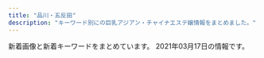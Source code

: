 ```yaml
---
title: "品川・五反田"
description: "キーワード別にの巨乳アジアン・チャイナエステ嬢情報をまとめました。"
---
```


新着画像と新着キーワードをまとめています。
2021年03月17日の情報です。

<DmmAffiliateIns />
<KeywordTable
  shops={
    [
    {
        "keywords": {
            "C": 15
        },
        "station": "JR\u54c1\u5ddd\u99c5\u9ad8\u8f2a\u53e3",
        "url": "http://www.kouroku-este.com/",
        "img_links": [
            "http://www.kouroku-este.com/img/system/service02.jpg",
            "http://www.kouroku-este.com/img/staff/fff/s-fff1.jpg",
            "http://www.kouroku-este.com/img/staff/ccc/ccc2.jpg",
            "http://www.kouroku-este.com/img/staff/aaa/aaa2.jpg",
            "http://www.kouroku-este.com/img/staff/fff/s-fff2.jpg",
            "http://www.kouroku-este.com/img/staff/bbb/bbb1.jpg",
            "http://www.kouroku-este.com/img/staff/ggg/ggg1.jpg",
            "http://www.kouroku-este.com/img/staff/eee/s-eee2.jpg",
            "http://www.kouroku-este.com/img/staff/eee/s-eee1.jpg",
            "http://www.kouroku-este.com/img/staff/ccc/ccc1.jpg",
            "http://www.kouroku-este.com/img/top/listmark1.png",
            "http://www.kouroku-este.com/img/staff/aaa/aaa1.jpg",
            "http://www.kouroku-este.com/img/system/service01.jpg",
            "http://www.kouroku-este.com/img/menu/info_r.jpg"
        ],
        "name": "\u5eb7\u7984"
    },
    {
        "keywords": {},
        "img_links": [],
        "name": "\u30d5\u30ed\u30fc\u30e9",
        "station": "JR\u54c1\u5ddd\u99c5\u9ad8\u8f2a\u53e3",
        "url": "http://f-aroma.info/"
    },
    {
        "name": "\u30e9\u30ad\u30e5\u30a2",
        "img_links": [
            "http://lacure.link/images/r3.jpg",
            "http://lacure.link/images/r2.jpg",
            "http://lacure.link/images/top2.jpg",
            "http://lacure.link/images/kol.jpg",
            "http://lacure.link/images/zi.png",
            "http://lacure.link/images/sayuri.jpg",
            "http://lacure.link/images/news.png",
            "http://lacure.link/images/gb01.png",
            "http://lacure.link/images/g6.jpg",
            "http://lacure.link/images/asali.jpg",
            "http://lacure.link/images/yuki.jpg",
            "http://lacure.link/images/g5.jpg",
            "http://lacure.link/images/g1.jpg",
            "http://lacure.link/images/face.png",
            "http://lacure.link/images/kiki.jpg",
            "http://lacure.link/images/s_staff.png",
            "http://lacure.link/images/r5.jpg",
            "http://lacure.link/images/g3.jpg",
            "http://lacure.link/images/r1.jpg",
            "http://lacure.link/images/left3.png",
            "http://lacure.link/images/r6.jpg",
            "http://lacure.link/images/s1.jpg",
            "http://lacure.link/images/g2.jpg",
            "http://lacure.link/images/g0.jpg",
            "http://lacure.link/images/r4.jpg"
        ],
        "station": "\u6238\u8d8a\u9280\u5ea7\u99c5",
        "keywords": {},
        "url": "http://lacure.link/"
    },
    {
        "station": "JR\u4e94\u53cd\u7530\u99c5\u897f\u53e3",
        "keywords": {},
        "img_links": [
            "https://tsukiwa.info/img/staff/mimi202012.jpg",
            "https://tsukiwa.info/img/staff/sara244.jpg",
            "https://tsukiwa.info/img/bar_gallery.png",
            "https://tsukiwa.info/img/staff/no_image.jpg",
            "https://tsukiwa.info/img/bar_staff.png",
            "https://tsukiwa.info/img/staff/mimi01.jpg",
            "https://tsukiwa.info/img/staff/mimi20202.jpg",
            "https://www.a-side.com/ad/koko/include/banner/koko_200x40.png",
            "https://tsukiwa.info/img/staff/sara241.jpg",
            "https://tsukiwa.info/img/staff/rumi02.jpg",
            "https://tsukiwa.info/img/staff/rena01.jpg",
            "https://tsukiwa.info/img/staff/yuna01.jpg",
            "https://tsukiwa.info/img/staff/sara243.jpg",
            "https://tsukiwa.info/img/staff/aya2101.jpg",
            "https://tsukiwa.info/img/staff/5B1348C8-81C8-4A36-8AF4-201F525E98EC.jpeg",
            "https://tsukiwa.info/img/staff/sara242.jpg",
            "https://tsukiwa.info/img/staff/rumi04.jpg",
            "https://tsukiwa.info/img/staff_top/20201219_1.jpg",
            "https://tsukiwa.info/img/staff_top/20201219_2.jpg",
            "https://tsukiwa.info/img/staff/1B18DB0C-4C76-4A8F-972F-C1207E0FEBD1.jpeg",
            "https://tsukiwa.info/img/QRcode.png",
            "https://tsukiwa.info/img/staff/koko3.jpg",
            "https://tsukiwa.info/img/bar_profile.png",
            "https://tsukiwa.info/img/event/20210128.png",
            "https://tsukiwa.info/img/top_map.jpg",
            "https://tsukiwa.info/img/pickupGirl.png",
            "https://tsukiwa.info/img/akusesu-top0.jpg",
            "https://tsukiwa.info/img/event/camp03.jpg",
            "https://tsukiwa.info/img/news1.png",
            "https://tsukiwa.info/img/staff/ruru1.jpg",
            "https://tsukiwa.info/img/staff/yuri001.jpg",
            "https://tsukiwa.info/img/news3.png"
        ],
        "name": "\u6708\u306e\u548c",
        "url": "https://tsukiwa.info/"
    },
    {
        "keywords": {},
        "img_links": [
            "http://www.relax-cs.com/ncss/nav/nav-004.jpg",
            "http://www.relax-cs.com/ncss/nav/nav-006.jpg",
            "http://www.relax-cs.com/ncss/nav/nav-002.jpg",
            "http://www.relax-cs.com/ncss/top03.jpg",
            "http://www.relax-cs.com/ncss/tel.png",
            "http://www.relax-cs.com/ncss/top001.jpg",
            "http://www.relax-cs.com/ncss/nav/nav-005.jpg",
            "http://www.relax-cs.com/ncss/top02-left.jpg",
            "http://www.relax-cs.com/ncss/nav/nav-003.jpg",
            "http://www.relax-cs.com/ncss/nav/nav-001.jpg",
            "http://www.relax-cs.com/ncss/staff02.jpg",
            "http://www.relax-cs.com/ncss/staff01.jpg"
        ],
        "url": "http://www.relax-cs.com/",
        "name": "\u30ea\u30e9\u30af\u30bc\u30fc\u30b7\u30e7\u30f3\u862d",
        "station": "JR\u4e94\u53cd\u7530\u99c5\u897f\u53e3"
    },
    {
        "url": "http://hanagoromo.work/",
        "img_links": [
            "http://hanagoromo.work/eri.jpg",
            "http://hanagoromo.work/yumi1.jpg",
            "http://hanagoromo.work/miyuki.jpg",
            "http://hanagoromo.work/112.jpg",
            "http://hanagoromo.work/head.jpg",
            "http://hanagoromo.work/b1.jpg",
            "http://hanagoromo.work/rina1.jpeg",
            "http://hanagoromo.work/1.jpg",
            "http://hanagoromo.work/mio.jpg",
            "http://hanagoromo.work/b2.jpg",
            "http://hanagoromo.work/s1.png",
            "http://hanagoromo.work/rina2.jpeg",
            "http://hanagoromo.work/2.jpg",
            "http://hanagoromo.work/6.jpg",
            "http://hanagoromo.work/mens-esthe1.png",
            "http://hanagoromo.work/interior_t.jpg",
            "http://hanagoromo.work/yumi.jpg",
            "http://hanagoromo.work/nana1.jpg",
            "http://hanagoromo.work/3.jpg",
            "http://hanagoromo.work/interior1.jpg",
            "http://hanagoromo.work/int2.jpg",
            "http://hanagoromo.work/yuyu.jpg",
            "http://hanagoromo.work/nana2.jpg",
            "http://hanagoromo.work/main_top.jpg",
            "http://hanagoromo.work/hitomi.jpg",
            "http://hanagoromo.work/yuna1.jpg",
            "http://hanagoromo.work/sys.jpg",
            "http://hanagoromo.work/sayaka.jpg",
            "http://hanagoromo.work/yuki.jpg",
            "http://hanagoromo.work/nana.jpg",
            "http://hanagoromo.work/rie1.jpg",
            "http://hanagoromo.work/ai2.jpg",
            "http://hanagoromo.work/yuna2.jpg",
            "http://hanagoromo.work/b3.jpg",
            "http://hanagoromo.work/hitomi2.jpg",
            "http://hanagoromo.work/4.jpg",
            "http://hanagoromo.work/tina.jpg",
            "http://hanagoromo.work/ai3.jpg",
            "http://hanagoromo.work/ta.png",
            "http://hanagoromo.work/mio1.jpg",
            "http://hanagoromo.work/mio2.jpg",
            "http://hanagoromo.work/staff_t.jpg",
            "http://hanagoromo.work/tina2.jpg",
            "http://hanagoromo.work/hitomi1.jpg",
            "http://hanagoromo.work/miyuki1.jpg"
        ],
        "station": "JR\u4e94\u53cd\u7530\u99c5",
        "keywords": {},
        "name": "\u82b1\u8863"
    },
    {
        "keywords": {
            "87": 4,
            "E": 8,
            "86": 2,
            "88": 2,
            "85": 2
        },
        "img_links": [
            "http://es-mirei.com/images/store/05.jpg",
            "http://es-mirei.com/staffPhoto/s20180613122502.jpg",
            "http://es-mirei.com/staffPhoto/b20170908125528.jpg",
            "http://es-mirei.com/staffPhoto/b20170728165302.jpg",
            "http://es-mirei.com/images/s3Slider1Images/02.jpg",
            "http://es-mirei.com/staffPhoto/s20170911152114.jpg",
            "http://es-mirei.com/images/returnStaffBtn.png",
            "http://es-mirei.com/images/store/06.jpg",
            "http://es-mirei.com/staffPhoto/b20170728165256.jpg",
            "http://es-mirei.com/staffPhoto/b20170728165536.jpg",
            "http://es-mirei.com/images/store/04.jpg",
            "http://es-mirei.com/images/s3Slider1Images/01.jpg",
            "http://es-mirei.com/images/s3Slider1Images/03.jpg",
            "http://es-mirei.com/staffPhoto/b20180613122502.jpg",
            "http://es-mirei.com/images/store/01.jpg",
            "http://es-mirei.com/images/store/03.jpg",
            "http://es-mirei.com/staffPhoto/s20170728165256.jpg",
            "http://es-mirei.com/staffPhoto/b20170911152129.jpg",
            "http://es-mirei.com/staffPhoto/b20180209180323.jpg",
            "http://es-mirei.com/staffPhoto/b20170911152114.jpg",
            "http://es-mirei.com/images/noImg.jpg",
            "http://es-mirei.com/staffPhoto/s20170728165536.jpg",
            "http://es-mirei.com/staffPhoto/s20170728165302.jpg",
            "http://es-mirei.com/images/store/02.jpg",
            "http://es-mirei.com/staffPhoto/s20170911152129.jpg",
            "http://es-mirei.com/staffPhoto/s20170908125528.jpg",
            "http://es-mirei.com/staffPhoto/s20180209180323.jpg"
        ],
        "url": "http://es-mirei.com/",
        "name": "\u7f8e\u4f36",
        "station": "JR\u4e94\u53cd\u7530\u99c5\u897f\u53e3"
    },
    {
        "img_links": [],
        "url": "https://i-house.aoaoeo.com/",
        "name": "\u7652\u3057\u30cf\u30a6\u30b9",
        "station": "JR\u4e94\u53cd\u7530\u99c5\u897f\u53e3",
        "keywords": {}
    },
    {
        "url": "http://www.es-yuduki.com/",
        "station": "JR\u4e94\u53cd\u7530\u99c5\u897f\u53e3",
        "keywords": {
            "C": 13
        },
        "name": "\u30de\u30c3\u30b5\u30fc\u30b8\u306e\u5915\u6708",
        "img_links": [
            "http://www.es-yuduki.com/css/progress01.jpg",
            "http://www.es-yuduki.com/css/staff02-b.jpg",
            "http://www.es-yuduki.com/css/staff02.jpg",
            "http://www.es-yuduki.com/css/nav/change-005.jpg",
            "http://www.es-yuduki.com/css/progress03.jpg",
            "http://www.es-yuduki.com/css/nav/change-004.jpg",
            "http://www.es-yuduki.com/css/progress06.jpg",
            "http://www.es-yuduki.com/css/nav/nav-0003.jpg",
            "http://www.es-yuduki.com/css/nav/change-001.jpg",
            "http://www.es-yuduki.com/css/nav/change-0003.jpg",
            "http://www.es-yuduki.com/css/progress02.jpg",
            "http://www.es-yuduki.com/css/head.jpg",
            "http://www.es-yuduki.com/css/nav/nav-006.jpg",
            "http://www.es-yuduki.com/css/staff01-b.jpg",
            "http://www.es-yuduki.com/css/nav/nav-002.jpg",
            "http://www.es-yuduki.com/css/coupon003.jpg",
            "http://www.es-yuduki.com/css/nav/nav-004.jpg",
            "http://www.es-yuduki.com/css/nav/change-007.jpg",
            "http://www.es-yuduki.com/css/nav/nav-005.jpg",
            "http://www.es-yuduki.com/css/nav/change-002.jpg",
            "http://www.es-yuduki.com/css/progress04.jpg",
            "http://www.es-yuduki.com/css/main-top05.png",
            "http://www.es-yuduki.com/css/progress05.jpg",
            "http://www.es-yuduki.com/css/staff01.jpg",
            "http://www.es-yuduki.com/css/nav/change-006.jpg",
            "http://www.es-yuduki.com/css/nav/nav-007.jpg",
            "http://www.es-yuduki.com/css/staff03.jpg",
            "http://www.es-yuduki.com/css/staff00.jpg",
            "http://www.es-yuduki.com/css/progress07.jpg",
            "http://www.es-yuduki.com/css/progress08.jpg",
            "http://www.es-yuduki.com/css/kanban.jpg",
            "http://www.es-yuduki.com/css/staff03-b.jpg",
            "http://www.es-yuduki.com/css/nav/nav-001.jpg"
        ]
    },
    {
        "img_links": [
            "http://p-fly.work/images/line.png",
            "http://p-fly.work/staff/yuki.jpg",
            "http://p-fly.work/images/b1.jpg",
            "http://p-fly.work/images/mobile.jpg",
            "http://p-fly.work/img/sara1.jpg",
            "http://p-fly.work/images/interior_t.png",
            "http://p-fly.work/images/10.jpg",
            "http://p-fly.work/staff/sara.jpg",
            "http://p-fly.work/images/int1.jpg",
            "http://p-fly.work/images/12.jpg",
            "http://p-fly.work/img/yuyu1.jpg",
            "http://p-fly.work/images/sys2.jpg",
            "http://p-fly.work/images/b3.jpg",
            "http://p-fly.work/staff/mai.jpg",
            "http://p-fly.work/images/sys1.jpg",
            "http://p-fly.work/images/int2.png",
            "http://p-fly.work/images/1.jpg",
            "http://p-fly.work/img/mai1.jpg",
            "http://p-fly.work/staff/koko.jpg",
            "http://p-fly.work/images/sys3.jpg",
            "http://p-fly.work/images/ac1.jpg",
            "http://p-fly.work/images/b2.jpg",
            "http://p-fly.work/images/7.jpg",
            "http://p-fly.work/images/head.png",
            "http://p-fly.work/images/news.jpg",
            "http://p-fly.work/staff/yuyu.jpg",
            "http://p-fly.work/img/koko1.jpg",
            "http://p-fly.work/images/staff_t.png",
            "http://p-fly.work/images/tr.jpg",
            "http://p-fly.work/images/sys4.png"
        ],
        "url": "http://p-fly.work/",
        "station": "JR\u4e94\u53cd\u7530\u99c5\u897f\u53e3",
        "keywords": {},
        "name": "\u7d2b\u306e\u8776"
    },
    {
        "img_links": [
            "http://www.relax-fuyou.info/img/st201.jpg",
            "http://www.relax-fuyou.info/img/st11.jpg",
            "http://www.relax-fuyou.info/img/st5.jpg",
            "http://www.relax-fuyou.info/img/st42.jpg",
            "http://www.relax-fuyou.info/img/st141.jpg",
            "http://www.relax-fuyou.info/img/st181.jpg",
            "http://www.relax-fuyou.info/img/st7.jpg",
            "http://www.relax-fuyou.info/img/st160.jpg",
            "http://www.relax-fuyou.info/img/st1.jpg",
            "http://www.relax-fuyou.info/img/st72.jpg",
            "http://www.relax-fuyou.info/img/st150.jpg",
            "http://www.relax-fuyou.info/img/sta19.jpg",
            "http://www.relax-fuyou.info/img/st8.jpg",
            "http://www.relax-fuyou.info/img/sta15.jpg",
            "http://www.relax-fuyou.info/img/sta5.jpg",
            "http://www.relax-fuyou.info/img/sta1.jpg",
            "http://www.relax-fuyou.info/img/st161.jpg",
            "http://www.relax-fuyou.info/img/st191.jpg",
            "http://www.relax-fuyou.info/img/sta17.jpg",
            "http://www.relax-fuyou.info/img/st17.jpg",
            "http://www.relax-fuyou.info/img/sta18.jpg",
            "http://www.relax-fuyou.info/img/st41.jpg",
            "http://www.relax-fuyou.info/img/st10.jpg",
            "http://www.relax-fuyou.info/img/sta16.jpg",
            "http://www.relax-fuyou.info/img/sta8.jpg",
            "http://www.relax-fuyou.info/img/st171.jpg",
            "http://www.relax-fuyou.info/img/top.jpg",
            "http://www.relax-fuyou.info/img/st71.jpg",
            "http://www.relax-fuyou.info/img/st110.jpg",
            "http://www.relax-fuyou.info/img/st140.jpg",
            "http://www.relax-fuyou.info/img/sta20.jpg",
            "http://www.relax-fuyou.info/img/r9.jpg"
        ],
        "station": "JR\u4e94\u53cd\u7530\u99c5\u6771\u53e3",
        "url": "http://www.relax-fuyou.info/",
        "name": "\u8299\u84c9\uff5e\u30d5\u30e8\u30a6\uff5e",
        "keywords": {
            "84": 5,
            "E": 5,
            "86": 2,
            "90": 2,
            "88": 3,
            "D": 5,
            "G": 1,
            "C": 3,
            "87": 2
        }
    },
    {
        "img_links": [
            "http://gotanda.pepper.jp/1-01.png",
            "http://gotanda.pepper.jp/gotanda001.jpg",
            "http://gotanda.pepper.jp/m173.jpg",
            "http://gotanda.pepper.jp/20151109231038834554.jpg",
            "http://gotanda.pepper.jp/m048.png",
            "http://gotanda.pepper.jp/m02272.jpg",
            "http://gotanda.pepper.jp/m049.png"
        ],
        "name": "\u4e94\u53cd\u7530\u30e1\u30c7\u30a3\u30ab\u30eb\u30a8\u30f3",
        "url": "http://gotanda.pepper.jp/",
        "station": "JR\u4e94\u53cd\u7530\u99c5\u897f\u53e3",
        "keywords": {}
    },
    {
        "url": "http://www.kenkou-house.info/",
        "img_links": [
            "http://www.kenkou-house.info/img/s20.jpg",
            "http://www.kenkou-house.info/img/m8.png",
            "http://www.kenkou-house.info/img/s33.jpg",
            "http://www.kenkou-house.info/img/s15.jpg",
            "http://www.kenkou-house.info/img/s11.jpg",
            "http://www.kenkou-house.info/img/s7.jpg",
            "http://www.kenkou-house.info/img/bottmo-left.png",
            "http://www.kenkou-house.info/img/m2.png",
            "http://www.kenkou-house.info/img/body-.png",
            "http://www.kenkou-house.info/img/s12.jpg",
            "http://www.kenkou-house.info/img/door.png",
            "http://www.kenkou-house.info/img/s91.jpg",
            "http://www.kenkou-house.info/img/s4.jpg",
            "http://www.kenkou-house.info/img/Himawari_88_31.png",
            "http://www.kenkou-house.info/img/s21.jpg",
            "http://www.kenkou-house.info/img/s61.jpg",
            "http://www.kenkou-house.info/img/m3.png",
            "http://www.kenkou-house.info/img/head.png",
            "http://www.kenkou-house.info/img/s17.jpg",
            "http://www.kenkou-house.info/img/Himawari_200_40.png",
            "http://www.kenkou-house.info/img/s13.jpg",
            "http://www.kenkou-house.info/img/s16.jpg",
            "http://www.kenkou-house.info/img/s1.jpg",
            "http://www.kenkou-house.info/img/m6.png",
            "http://www.kenkou-house.info/img/m7.png",
            "http://www.kenkou-house.info/img/play.png",
            "http://www.kenkou-house.info/img/Himawari_160_45.png",
            "http://www.kenkou-house.info/img/Himawari_468_60.png",
            "http://www.kenkou-house.info/img/m1.png",
            "http://www.kenkou-house.info/img/m5.png",
            "http://www.kenkou-house.info/img/bottmo-ritght.png",
            "http://www.kenkou-house.info/img/s22.jpg",
            "http://www.kenkou-house.info/img/s14.jpg",
            "http://www.kenkou-house.info/img/s.png",
            "http://www.kenkou-house.info/img/m4.png"
        ],
        "keywords": {
            "C": 8
        },
        "name": "\u3072\u307e\u308f\u308a",
        "station": "JR\u4e94\u53cd\u7530\u99c5\u6771\u53e3"
    },
    {
        "url": "http://hi-msg.com/tonpoh/",
        "img_links": [
            "http://hi-msg.com/tonpoh/images/s8.png",
            "http://hi-msg.com/tonpoh/images/p-11.jpg",
            "http://hi-msg.com/tonpoh/images/p-9.jpg",
            "http://hi-msg.com/tonpoh/images/p-8.jpg",
            "http://hi-msg.com/tonpoh/images/s5.png",
            "http://hi-msg.com/tonpoh/images/p-10-1.jpg",
            "http://hi-msg.com/tonpoh/images/fla.png",
            "http://hi-msg.com/tonpoh/images/fla-1.png",
            "http://hi-msg.com/tonpoh/images/p-8-1.jpg",
            "http://hi-msg.com/tonpoh/images/p-2.jpg",
            "http://hi-msg.com/tonpoh/images/tit-sys.png",
            "http://hi-msg.com/tonpoh/images/tit-staff.png",
            "http://hi-msg.com/tonpoh/images/s4.jpg",
            "http://hi-msg.com/tonpoh/images/ll.png",
            "http://hi-msg.com/tonpoh/images/s9.png",
            "http://hi-msg.com/tonpoh/images/s1.png",
            "http://hi-msg.com/tonpoh/images/line.png",
            "http://hi-msg.com/tonpoh/images/p-4.jpg",
            "http://hi-msg.com/tonpoh/images/p-1.jpg",
            "http://hi-msg.com/tonpoh/images/p-14.jpg",
            "http://hi-msg.com/tonpoh/images/p-0.jpg",
            "http://hi-msg.com/tonpoh/images/p-12.jpg",
            "http://hi-msg.com/tonpoh/images/no.png",
            "http://hi-msg.com/tonpoh/images/s6.png",
            "http://hi-msg.com/tonpoh/images/p-6.jpg",
            "http://hi-msg.com/tonpoh/images/p-6-1.jpg",
            "http://hi-msg.com/tonpoh/images/p-13.jpg",
            "http://hi-msg.com/tonpoh/images/p-13-1.jpg",
            "http://hi-msg.com/tonpoh/images/p-5.jpg",
            "http://hi-msg.com/tonpoh/images/p-14-1.jpg",
            "http://hi-msg.com/tonpoh/images/p-10.jpg",
            "http://hi-msg.com/tonpoh/images/p-11-1.jpg",
            "http://hi-msg.com/tonpoh/images/p-12-1.jpg",
            "http://hi-msg.com/tonpoh/images/p-7-1.jpg",
            "http://hi-msg.com/tonpoh/images/p-9-1.jpg",
            "http://hi-msg.com/tonpoh/images/l.png",
            "http://hi-msg.com/tonpoh/images/p-7.jpg",
            "http://hi-msg.com/tonpoh/images/fla-3.png",
            "http://hi-msg.com/tonpoh/images/botton.png"
        ],
        "name": "\u30c8\u30f3\u30dd\u30fc",
        "station": "JR\u4e94\u53cd\u7530\u99c5\u897f\u53e3",
        "keywords": {}
    }
]
}
/>
<DmmAffiliateScript />
